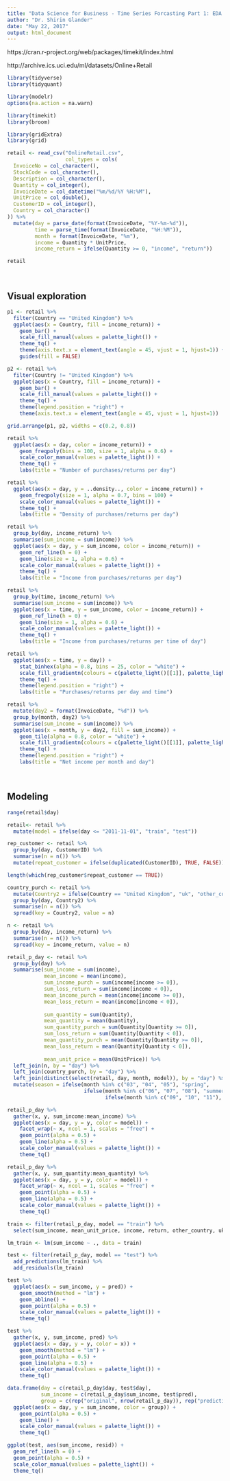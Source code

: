 ```yaml
---
title: "Data Science for Business - Time Series Forcasting Part 1: EDA & Simple Models"
author: "Dr. Shirin Glander"
date: "May 22, 2017"
output: html_document
---
```


https://cran.r-project.org/web/packages/timekit/index.html


http://archive.ics.uci.edu/ml/datasets/Online+Retail

```r
library(tidyverse)
library(tidyquant)

library(modelr)
options(na.action = na.warn)

library(timekit)
library(broom)

library(gridExtra)
library(grid)
```

```r
retail <- read_csv("OnlineRetail.csv",
                   col_types = cols(
  InvoiceNo = col_character(),
  StockCode = col_character(),
  Description = col_character(),
  Quantity = col_integer(),
  InvoiceDate = col_datetime("%m/%d/%Y %H:%M"),
  UnitPrice = col_double(),
  CustomerID = col_integer(),
  Country = col_character()
)) %>%
  mutate(day = parse_date(format(InvoiceDate, "%Y-%m-%d")),
         time = parse_time(format(InvoiceDate, "%H:%M")),
         month = format(InvoiceDate, "%m"),
         income = Quantity * UnitPrice,
         income_return = ifelse(Quantity >= 0, "income", "return"))

retail
```

<br>

## Visual exploration

```r
p1 <- retail %>%
  filter(Country == "United Kingdom") %>%
  ggplot(aes(x = Country, fill = income_return)) +
    geom_bar() +
    scale_fill_manual(values = palette_light()) +
    theme_tq() +
    theme(axis.text.x = element_text(angle = 45, vjust = 1, hjust=1)) +
    guides(fill = FALSE)

p2 <- retail %>%
  filter(Country != "United Kingdom") %>%
  ggplot(aes(x = Country, fill = income_return)) +
    geom_bar() +
    scale_fill_manual(values = palette_light()) +
    theme_tq() +
    theme(legend.position = "right") +
    theme(axis.text.x = element_text(angle = 45, vjust = 1, hjust=1))

grid.arrange(p1, p2, widths = c(0.2, 0.8))
```

```r
retail %>%
  ggplot(aes(x = day, color = income_return)) +
    geom_freqpoly(bins = 100, size = 1, alpha = 0.6) +
    scale_color_manual(values = palette_light()) +
    theme_tq() +
    labs(title = "Number of purchases/returns per day")
```

```r
retail %>%
  ggplot(aes(x = day, y = ..density.., color = income_return)) +
    geom_freqpoly(size = 1, alpha = 0.7, bins = 100) +
    scale_color_manual(values = palette_light()) +
    theme_tq() +
    labs(title = "Density of purchases/returns per day")
```

```r
retail %>%
  group_by(day, income_return) %>%
  summarise(sum_income = sum(income)) %>%
  ggplot(aes(x = day, y = sum_income, color = income_return)) +
    geom_ref_line(h = 0) +
    geom_line(size = 1, alpha = 0.6) +
    scale_color_manual(values = palette_light()) +
    theme_tq() +
    labs(title = "Income from purchases/returns per day")
```

```r
retail %>%
  group_by(time, income_return) %>%
  summarise(sum_income = sum(income)) %>%
  ggplot(aes(x = time, y = sum_income, color = income_return)) +
    geom_ref_line(h = 0) +
    geom_line(size = 1, alpha = 0.6) +
    scale_color_manual(values = palette_light()) +
    theme_tq() +
    labs(title = "Income from purchases/returns per time of day")
```

```r
retail %>%
  ggplot(aes(x = time, y = day)) +
    stat_binhex(alpha = 0.8, bins = 25, color = "white") +
    scale_fill_gradientn(colours = c(palette_light()[[1]], palette_light()[[2]])) +
    theme_tq() +
    theme(legend.position = "right") +
    labs(title = "Purchases/returns per day and time")
```

```r
retail %>%
  mutate(day2 = format(InvoiceDate, "%d")) %>%
  group_by(month, day2) %>%
  summarise(sum_income = sum(income)) %>%
  ggplot(aes(x = month, y = day2, fill = sum_income)) +
    geom_tile(alpha = 0.8, color = "white") +
    scale_fill_gradientn(colours = c(palette_light()[[1]], palette_light()[[2]])) +
    theme_tq() +
    theme(legend.position = "right") +
    labs(title = "Net income per month and day")
```

<br>

## Modeling

```r
range(retail$day)

retail<- retail %>%
  mutate(model = ifelse(day <= "2011-11-01", "train", "test"))

rep_customer <- retail %>%
  group_by(day, CustomerID) %>%
  summarise(n = n()) %>%
  mutate(repeat_customer = ifelse(duplicated(CustomerID), TRUE, FALSE))

length(which(rep_customer$repeat_customer == TRUE))

country_purch <- retail %>%
  mutate(Country2 = ifelse(Country == "United Kingdom", "uk", "other_country")) %>%
  group_by(day, Country2) %>%
  summarise(n = n()) %>%
  spread(key = Country2, value = n)

n <- retail %>%
  group_by(day, income_return) %>%
  summarise(n = n()) %>%
  spread(key = income_return, value = n)

retail_p_day <- retail %>%
  group_by(day) %>%
  summarise(sum_income = sum(income),
            mean_income = mean(income),
            sum_income_purch = sum(income[income >= 0]),
            sum_loss_return = sum(income[income < 0]),
            mean_income_purch = mean(income[income >= 0]),
            mean_loss_return = mean(income[income < 0]),
            
            sum_quantity = sum(Quantity),
            mean_quantity = mean(Quantity),
            sum_quantity_purch = sum(Quantity[Quantity >= 0]),
            sum_loss_return = sum(Quantity[Quantity < 0]),
            mean_quantity_purch = mean(Quantity[Quantity >= 0]),
            mean_loss_return = mean(Quantity[Quantity < 0]),
            
            mean_unit_price = mean(UnitPrice)) %>%
  left_join(n, by = "day") %>%
  left_join(country_purch, by = "day") %>%
  left_join(distinct(select(retail, day, month, model)), by = "day") %>%
  mutate(season = ifelse(month %in% c("03", "04", "05"), "spring",
                         ifelse(month %in% c("06", "07", "08"), "summer",
                                ifelse(month %in% c("09", "10", "11"), "fall", "winter"))))
```

```r
retail_p_day %>%
  gather(x, y, sum_income:mean_income) %>%
  ggplot(aes(x = day, y = y, color = model)) +
    facet_wrap(~ x, ncol = 1, scales = "free") +
    geom_point(alpha = 0.5) +
    geom_line(alpha = 0.5) +
    scale_color_manual(values = palette_light()) +
    theme_tq()
```

```r
retail_p_day %>%
  gather(x, y, sum_quantity:mean_quantity) %>%
  ggplot(aes(x = day, y = y, color = model)) +
    facet_wrap(~ x, ncol = 1, scales = "free") +
    geom_point(alpha = 0.5) +
    geom_line(alpha = 0.5) +
    scale_color_manual(values = palette_light()) +
    theme_tq()
```

```r
train <- filter(retail_p_day, model == "train") %>%
  select(sum_income, mean_unit_price, income, return, other_country, uk, season)
```

```r
lm_train <- lm(sum_income ~ ., data = train)

test <- filter(retail_p_day, model == "test") %>%
  add_predictions(lm_train) %>%
  add_residuals(lm_train)
```

```r
test %>%
  ggplot(aes(x = sum_income, y = pred)) +
    geom_smooth(method = "lm") +
    geom_abline() +
    geom_point(alpha = 0.5) +
    scale_color_manual(values = palette_light()) +
    theme_tq()
```

```r
test %>%
  gather(x, y, sum_income, pred) %>%
  ggplot(aes(x = day, y = y, color = x)) +
    geom_smooth(method = "lm") +
    geom_point(alpha = 0.5) +
    geom_line(alpha = 0.5) +
    scale_color_manual(values = palette_light()) +
    theme_tq()
```

```r
data.frame(day = c(retail_p_day$day, test$day),
           sum_income = c(retail_p_day$sum_income, test$pred),
           group = c(rep("original", nrow(retail_p_day)), rep("prediction", nrow(test)))) %>%
  ggplot(aes(x = day, y = sum_income, color = group)) +
    geom_point(alpha = 0.5) +
    geom_line() +
    scale_color_manual(values = palette_light()) +
    theme_tq()
```

```r
ggplot(test, aes(sum_income, resid)) + 
  geom_ref_line(h = 0) +
  geom_point(alpha = 0.5) +
  scale_color_manual(values = palette_light()) +
  theme_tq()
```






